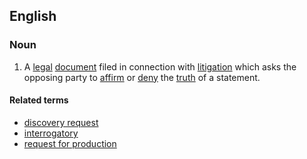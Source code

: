 ==English==

===Noun===
{{en-noun|head=[[request]] for [[admission]]|requests for admission}}
# {{label|en|legal}} A [[legal]] [[document]] filed in connection with [[litigation]] which asks the opposing party to [[affirm]] or [[deny]] the [[truth]] of a statement.

====Related terms====
* [[discovery request]]
* [[interrogatory]]
* [[request for production]]